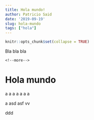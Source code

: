 ```yaml
---
title: Hola mundo!
author: Patricio Said
date: '2019-09-19'
slug: hola-mundo
tags: ["hola"]
---
```




```r
knitr::opts_chunk$set(collapse = TRUE)
```


Bla bla bla  

<code>&#60;&#33;&#45;&#45;more&#45;&#45;&#62;</code>

# Hola mundo 
a
a
a
a
a
a
a
 
 a
 asd
 asf
 vv
 
 ddd
 
 